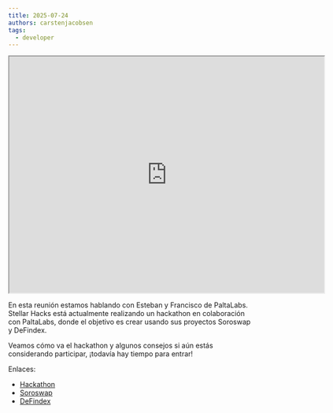 ```yaml
---
title: 2025-07-24
authors: carstenjacobsen
tags:
  - developer
---
```


<iframe
  src="https://www.youtube.com/embed/mSABuOLuZs8?si=FLbBbKJzXP8uo_U6"
  width="640"
  height="480"
  allow="autoplay"
></iframe>

En esta reunión estamos hablando con Esteban y Francisco de PaltaLabs. Stellar Hacks está actualmente realizando un hackathon en colaboración con PaltaLabs, donde el objetivo es crear usando sus proyectos Soroswap y DeFindex.

Veamos cómo va el hackathon y algunos consejos si aún estás considerando participar, ¡todavía hay tiempo para entrar!

Enlaces:

- [Hackathon](https://dorahacks.io/hackathon/stellar-hacks-paltalabs/detail)
- [Soroswap](https://docs.soroswap.finance)
- [DeFindex](https://docs.defindex.io)
